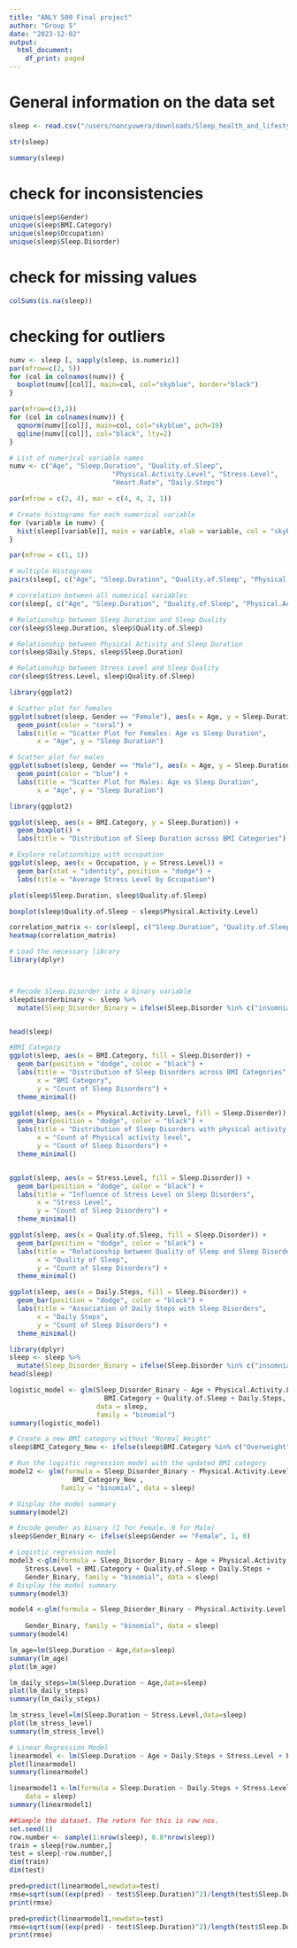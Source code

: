 ```yaml
---
title: "ANLY 500 Final project"
author: "Group 5"
date: "2023-12-02"
output:
  html_document:
    df_print: paged
---
```

# General information on the data set
```r
sleep <- read.csv("/users/nancyuwera/downloads/Sleep_health_and_lifestyle_dataset.csv")
```
```r
str(sleep)
```

```r
summary(sleep)
```
# check for inconsistencies 
```r
unique(sleep$Gender)
unique(sleep$BMI.Category)
unique(sleep$Occupation)
unique(sleep$Sleep.Disorder)
```
# check for missing values
```r
colSums(is.na(sleep))
```
# checking for outliers
```r
numv <- sleep [, sapply(sleep, is.numeric)]
par(mfrow=c(2, 5))  
for (col in colnames(numv)) {
  boxplot(numv[[col]], main=col, col="skyblue", border="black")
}
```
```r
par(mfrow=c(3,3))  
for (col in colnames(numv)) {
  qqnorm(numv[[col]], main=col, col="skyblue", pch=19)
  qqline(numv[[col]], col="black", lty=2)
}
```
```r
# List of numerical variable names
numv <- c("Age", "Sleep.Duration", "Quality.of.Sleep", 
                          "Physical.Activity.Level", "Stress.Level", 
                          "Heart.Rate", "Daily.Steps")

par(mfrow = c(2, 4), mar = c(4, 4, 2, 1))

# Create histograms for each numerical variable
for (variable in numv) {
  hist(sleep[[variable]], main = variable, xlab = variable, col = "skyblue", border = "black")
}

par(mfrow = c(1, 1))

```
```r
# multiple Histograms
pairs(sleep[, c("Age", "Sleep.Duration", "Quality.of.Sleep", "Physical.Activity.Level", "Stress.Level", "Heart.Rate", "Daily.Steps")])
```
```r
# correlation between all numerical variables
cor(sleep[, c("Age", "Sleep.Duration", "Quality.of.Sleep", "Physical.Activity.Level", "Stress.Level", "Heart.Rate", "Daily.Steps")])
```


```r
# Relationship between Sleep Duration and Sleep Quality
cor(sleep$Sleep.Duration, sleep$Quality.of.Sleep)
```
```r
# Relationship between Physical Activity and Sleep Duration
cor(sleep$Daily.Steps, sleep$Sleep.Duration)
```
```r
# Relationship between Stress Level and Sleep Quality
cor(sleep$Stress.Level, sleep$Quality.of.Sleep)
```

```r

library(ggplot2)

# Scatter plot for females
ggplot(subset(sleep, Gender == "Female"), aes(x = Age, y = Sleep.Duration)) +
  geom_point(color = "coral") +
  labs(title = "Scatter Plot for Females: Age vs Sleep Duration",
       x = "Age", y = "Sleep Duration")
```
```r
# Scatter plot for males
ggplot(subset(sleep, Gender == "Male"), aes(x = Age, y = Sleep.Duration)) +
  geom_point(color = "blue") +
  labs(title = "Scatter Plot for Males: Age vs Sleep Duration",
       x = "Age", y = "Sleep Duration")

```

```r
library(ggplot2)

ggplot(sleep, aes(x = BMI.Category, y = Sleep.Duration)) +
  geom_boxplot() +
  labs(title = "Distribution of Sleep Duration across BMI Categories")
```
```r
# Explore relationships with occupation
ggplot(sleep, aes(x = Occupation, y = Stress.Level)) +
  geom_bar(stat = "identity", position = "dodge") +
  labs(title = "Average Stress Level by Occupation")
```
```r
plot(sleep$Sleep.Duration, sleep$Quality.of.Sleep)
```
```r
boxplot(sleep$Quality.of.Sleep ~ sleep$Physical.Activity.Level)
```
```r
correlation_matrix <- cor(sleep[, c("Sleep.Duration", "Quality.of.Sleep", "Physical.Activity.Level", "Stress.Level", "Daily.Steps")])
heatmap(correlation_matrix)
```
```r
# Load the necessary library
library(dplyr)



# Recode Sleep.Disorder into a binary variable
sleepdisorderbinary <- sleep %>%
  mutate(Sleep_Disorder_Binary = ifelse(Sleep.Disorder %in% c("insomnia", "sleep apnea"), 1, 0))


head(sleep)

```


```r
#BMI Category
ggplot(sleep, aes(x = BMI.Category, fill = Sleep.Disorder)) +
  geom_bar(position = "dodge", color = "black") +
  labs(title = "Distribution of Sleep Disorders across BMI Categories",
       x = "BMI Category",
       y = "Count of Sleep Disorders") +
  theme_minimal()

```
```r
ggplot(sleep, aes(x = Physical.Activity.Level, fill = Sleep.Disorder)) +
  geom_bar(position = "dodge", color = "black") +
  labs(title = "Distribution of Sleep Disorders with physical activity level",
       x = "Count of Physical activity level",
       y = "Count of Sleep Disorders") +
  theme_minimal()



```

```r
ggplot(sleep, aes(x = Stress.Level, fill = Sleep.Disorder)) +
  geom_bar(position = "dodge", color = "black") +
  labs(title = "Influence of Stress Level on Sleep Disorders",
       x = "Stress Level",
       y = "Count of Sleep Disorders") +
  theme_minimal()
```
```r
ggplot(sleep, aes(x = Quality.of.Sleep, fill = Sleep.Disorder)) +
  geom_bar(position = "dodge", color = "black") +
  labs(title = "Relationship between Quality of Sleep and Sleep Disorders",
       x = "Quality of Sleep",
       y = "Count of Sleep Disorders") +
  theme_minimal()
```
```r
ggplot(sleep, aes(x = Daily.Steps, fill = Sleep.Disorder)) +
  geom_bar(position = "dodge", color = "black") +
  labs(title = "Association of Daily Steps with Sleep Disorders",
       x = "Daily Steps",
       y = "Count of Sleep Disorders") +
  theme_minimal()
```
```r
library(dplyr)
sleep <- sleep %>%
  mutate(Sleep_Disorder_Binary = ifelse(Sleep.Disorder %in% c("insomnia", "sleep apnea"), 1, 0))
head(sleep)
```

```r
logistic_model <- glm(Sleep_Disorder_Binary ~ Age + Physical.Activity.Level + Stress.Level +
                        BMI.Category + Quality.of.Sleep + Daily.Steps,
                      data = sleep,
                      family = "binomial")
summary(logistic_model)
```
```r
# Create a new BMI category without "Normal Weight"
sleep$BMI_Category_New <- ifelse(sleep$BMI.Category %in% c("Overweight", "Obese"), "Overweight/Obese", "Normal Weight")

# Run the logistic regression model with the updated BMI category
model2 <- glm(formula = Sleep_Disorder_Binary ~ Physical.Activity.Level + 
                BMI_Category_New , 
             family = "binomial", data = sleep)

# Display the model summary
summary(model2)

```
```r

# Encode gender as binary (1 for Female, 0 for Male)
sleep$Gender_Binary <- ifelse(sleep$Gender == "Female", 1, 0)

# Logistic regression model
model3 <-glm(formula = Sleep_Disorder_Binary ~ Age + Physical.Activity.Level + 
    Stress.Level + BMI.Category + Quality.of.Sleep + Daily.Steps + 
    Gender_Binary, family = "binomial", data = sleep)
# Display the model summary
summary(model3)

```
```r
model4 <-glm(formula = Sleep_Disorder_Binary ~ Physical.Activity.Level + Daily.Steps +
      
    Gender_Binary, family = "binomial", data = sleep)
summary(model4)
```


```r
lm_age=lm(Sleep.Duration ~ Age,data=sleep)
summary(lm_age)
plot(lm_age)
```
```r
lm_daily_steps=lm(Sleep.Duration ~ Age,data=sleep)
plot(lm_daily_steps)
summary(lm_daily_steps)
```

```r
lm_stress_level=lm(Sleep.Duration ~ Stress.Level,data=sleep)
plot(lm_stress_level)
summary(lm_stress_level)
```

```r
# Linear Regression Model
linearmodel <- lm(Sleep.Duration ~ Age + Daily.Steps + Stress.Level + Physical.Activity.Level, data = sleep)
plot(linearmodel)
summary(linearmodel)
```
```r
linearmodel1 <-lm(formula = Sleep.Duration ~ Daily.Steps + Stress.Level, 
    data = sleep)
summary(linearmodel1)
```

```r
##Sample the dataset. The return for this is row nos.
set.seed(1)
row.number <- sample(1:nrow(sleep), 0.8*nrow(sleep))
train = sleep[row.number,]
test = sleep[-row.number,]
dim(train)
dim(test)
```

```r
pred=predict(linearmodel,newdata=test)
rmse=sqrt(sum((exp(pred) - test$Sleep.Duration)^2)/length(test$Sleep.Duration))
print(rmse)
```
```r
pred=predict(linearmodel1,newdata=test)
rmse=sqrt(sum((exp(pred) - test$Sleep.Duration)^2)/length(test$Sleep.Duration))
print(rmse)
```

